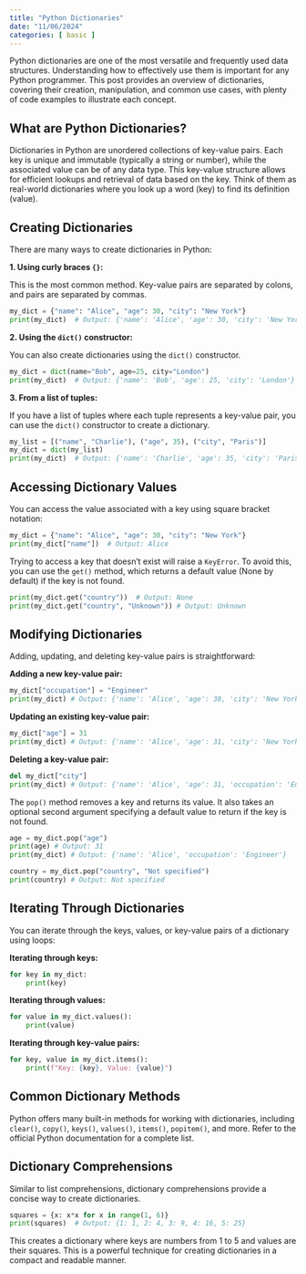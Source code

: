 ```yaml
---
title: "Python Dictionaries"
date: "11/06/2024"
categories: [ basic ]
---
```



Python dictionaries are one of the most versatile and frequently used data structures. Understanding how to effectively use them is important for any Python programmer. This post provides an overview of dictionaries, covering their creation, manipulation, and common use cases, with plenty of code examples to illustrate each concept.


## What are Python Dictionaries?

Dictionaries in Python are unordered collections of key-value pairs.  Each key is unique and immutable (typically a string or number), while the associated value can be of any data type. This key-value structure allows for efficient lookups and retrieval of data based on the key.  Think of them as real-world dictionaries where you look up a word (key) to find its definition (value).


## Creating Dictionaries

There are many ways to create dictionaries in Python:

**1. Using curly braces `{}`:**

This is the most common method. Key-value pairs are separated by colons, and pairs are separated by commas.

```python
my_dict = {"name": "Alice", "age": 30, "city": "New York"}
print(my_dict)  # Output: {'name': 'Alice', 'age': 30, 'city': 'New York'}
```

**2. Using the `dict()` constructor:**

You can also create dictionaries using the `dict()` constructor.

```python
my_dict = dict(name="Bob", age=25, city="London")
print(my_dict)  # Output: {'name': 'Bob', 'age': 25, 'city': 'London'}
```

**3. From a list of tuples:**

If you have a list of tuples where each tuple represents a key-value pair, you can use the `dict()` constructor to create a dictionary.

```python
my_list = [("name", "Charlie"), ("age", 35), ("city", "Paris")]
my_dict = dict(my_list)
print(my_dict)  # Output: {'name': 'Charlie', 'age': 35, 'city': 'Paris'}
```


## Accessing Dictionary Values

You can access the value associated with a key using square bracket notation:

```python
my_dict = {"name": "Alice", "age": 30, "city": "New York"}
print(my_dict["name"])  # Output: Alice
```

Trying to access a key that doesn't exist will raise a `KeyError`.  To avoid this, you can use the `get()` method, which returns a default value (None by default) if the key is not found.

```python
print(my_dict.get("country"))  # Output: None
print(my_dict.get("country", "Unknown")) # Output: Unknown
```


## Modifying Dictionaries

Adding, updating, and deleting key-value pairs is straightforward:

**Adding a new key-value pair:**

```python
my_dict["occupation"] = "Engineer"
print(my_dict) # Output: {'name': 'Alice', 'age': 30, 'city': 'New York', 'occupation': 'Engineer'}
```

**Updating an existing key-value pair:**

```python
my_dict["age"] = 31
print(my_dict) # Output: {'name': 'Alice', 'age': 31, 'city': 'New York', 'occupation': 'Engineer'}
```

**Deleting a key-value pair:**

```python
del my_dict["city"]
print(my_dict) # Output: {'name': 'Alice', 'age': 31, 'occupation': 'Engineer'}
```

The `pop()` method removes a key and returns its value.  It also takes an optional second argument specifying a default value to return if the key is not found.


```python
age = my_dict.pop("age")
print(age) # Output: 31
print(my_dict) # Output: {'name': 'Alice', 'occupation': 'Engineer'}

country = my_dict.pop("country", "Not specified")
print(country) # Output: Not specified
```


## Iterating Through Dictionaries

You can iterate through the keys, values, or key-value pairs of a dictionary using loops:

**Iterating through keys:**

```python
for key in my_dict:
    print(key)
```

**Iterating through values:**

```python
for value in my_dict.values():
    print(value)
```

**Iterating through key-value pairs:**

```python
for key, value in my_dict.items():
    print(f"Key: {key}, Value: {value}")
```


## Common Dictionary Methods

Python offers many built-in methods for working with dictionaries, including `clear()`, `copy()`, `keys()`, `values()`, `items()`, `popitem()`, and more.  Refer to the official Python documentation for a complete list.


## Dictionary Comprehensions

Similar to list comprehensions, dictionary comprehensions provide a concise way to create dictionaries.

```python
squares = {x: x*x for x in range(1, 6)}
print(squares)  # Output: {1: 1, 2: 4, 3: 9, 4: 16, 5: 25}
```

This creates a dictionary where keys are numbers from 1 to 5 and values are their squares.  This is a powerful technique for creating dictionaries in a compact and readable manner.

